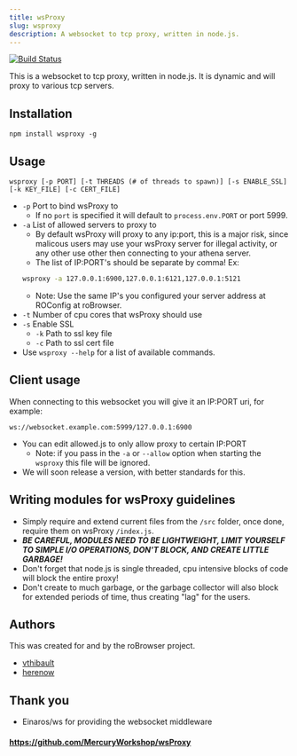 ```yaml
---
title: wsProxy
slug: wsproxy
description: A websocket to tcp proxy, written in node.js.
---
```


[![Build Status](https://travis-ci.org/herenow/wsProxy.svg?branch=master)](https://travis-ci.org/herenow/wsProxy)

This is a websocket to tcp proxy, written in node.js. It is dynamic and will proxy to various tcp servers.


Installation
----------
```
npm install wsproxy -g
```


Usage
----------

```
wsproxy [-p PORT] [-t THREADS (# of threads to spawn)] [-s ENABLE_SSL] [-k KEY_FILE] [-c CERT_FILE]
```
* `-p` Port to bind wsProxy to
    * If no `port` is specified it will default to `process.env.PORT` or port 5999.
* `-a` List of allowed servers to proxy to
    * By default wsProxy will proxy to any ip:port, this is a major risk, since malicous users may use your
      wsProxy server for illegal activity, or any other use other then connecting to your athena server.
    * The list of IP:PORT's should be separate by comma! Ex:
  ```bash
  wsproxy -a 127.0.0.1:6900,127.0.0.1:6121,127.0.0.1:5121
  ```
    * Note: Use the same IP's you configured your server address at ROConfig at roBrowser.
* `-t` Number of cpu cores that wsProxy should use
* `-s` Enable SSL
    * `-k` Path to ssl key file
    * `-c` Path to ssl cert file
* Use `wsproxy --help` for a list of available commands.


Client usage
----------
When connecting to this websocket you will give it an IP:PORT uri, for example:
```
ws://websocket.example.com:5999/127.0.0.1:6900
```
* You can edit allowed.js to only allow proxy to certain IP:PORT
    * Note: if you pass in the `-a` or `--allow` option when starting the `wsproxy` this file will be ignored.
* We will soon release a version, with better standards for this.


Writing modules for wsProxy guidelines
------------
* Simply require and extend current files from the `/src` folder, once done, require them on wsProxy `/index.js`.
* ***BE CAREFUL, MODULES NEED TO BE LIGHTWEIGHT, LIMIT YOURSELF TO SIMPLE I/O OPERATIONS, DON'T BLOCK, AND CREATE LITTLE GARBAGE!***
* Don't forget that node.js is single threaded, cpu intensive blocks of code will block the entire proxy!
* Don't create to much garbage, or the garbage collector will also block for extended periods of time, thus creating "lag" for the users.


Authors
---------
This was created for and by the roBrowser project.
- [vthibault](https://github.com/vthibault)
- [herenow](https://github.com/herenow)


Thank you
----------
- Einaros/ws for providing the websocket middleware

#### https://github.com/MercuryWorkshop/wsProxy